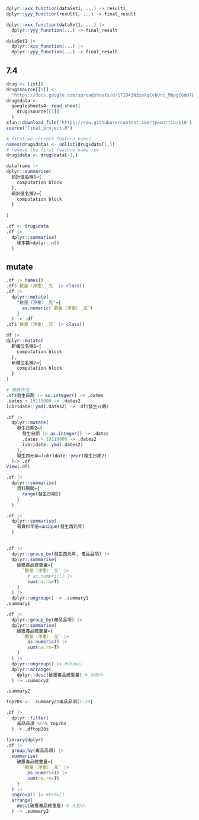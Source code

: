 ```r
dplyr::xxx_function(dataSet1, ...) -> result1
dplyr::yyy_function(result1, ...) -> final_result
```


```r
dplyr::xxx_function(dataSet1, ...) |>
  dplyr::yyy_function(...) -> final_result
```

```r
dataSet1 |>
  dplyr::xxx_function(...) |>
  dplyr::yyy_function(...) -> final_result

```

## 7.4

```r
drug <- list()
drug$source[[1]] <- 
  "https://docs.google.com/spreadsheets/d/17ID43N3zeXqCvbUrc_MbpgE6dH7BjLm8BHv8DUcpZZ4/edit?usp=sharing"
drug$data <- 
  googlesheets4::read_sheet(
    drug$source[[1]]
  )
xfun::download_file("https://raw.githubusercontent.com/tpemartin/110-1-r4ds-main/main/support/final_project.R", output="final_project.R")
source("final_project.R")
```

```r
# first we correct feature names
names(drug$data) <- unlist(drug$data[1,])
# remove the first feature name row
drug$data <- drug$data[-1,]
```

```r
dataframe |> 
dplyr::summarise(
  統計值名稱1={
    computation block
  },
  統計值名稱2={
    computation block
  }
  
)
```

```r
.df <- drug$data
.df |>
  dplyr::summarise(
    樣本數=dplyr::n()
  ) 
```

## mutate

```r
.df |> names()
.df$`數量（淨重）_克` |> class()
.df |>
  dplyr::mutate(
    "數量（淨重）_克"={
      as.numeric(`數量（淨重）_克`)
    }
  ) -> .df
.df$`數量（淨重）_克` |> class()
```


```r
df |>
dplyr::mutate(
  新欄位名稱1={
    computation block
  },
  新欄位名稱2={
    computation block
  }
)
```

```r
# 傳統作法
.df$發生日期 |> as.integer() -> .dates
.dates + 19110000 -> .dates2
lubridate::ymd(.dates2) -> .df$發生日期2
```

```r
.df |>
  dplyr::mutate(
    發生日期2={
      發生日期 |> as.integer() -> .dates
      .dates + 19110000 -> .dates2
      lubridate::ymd(.dates2)
    },
    發生西元年=lubridate::year(發生日期2)
  )-> .df
View(.df)
```


```r
.df |> 
  dplyr::summarise(
    資料期間={
      range(發生日期2)
    }
  )
```


```r
.df |>
  dplyr::summarise(
    有資料年份=unique(發生西元年)
  )
```


##

```r
.df |> 
  dplyr::group_by(發生西元年, 毒品品項) |>
  dplyr::summarise(
    破獲毒品總重量={
      `數量（淨重）_克` |>
        # as.numeric() |> 
        sum(na.rm=T)
    }
  ) |>
  dplyr::ungroup() -> .summary1
.summary1
```


```r
.df |> 
  dplyr::group_by(毒品品項) |>
  dplyr::summarise(
    破獲毒品總重量={
      `數量（淨重）_克` |>
        as.numeric() |> 
        sum(na.rm=T)
    }
  ) |>
  dplyr::ungroup() |> #View()
  dplyr::arrange(
    dplyr::desc(破獲毒品總重量) # 大到小
  ) -> .summary2

.summary2
```

```r
top20s <- .summary2$毒品品項[1:20]

.df |> 
  dplyr::filter(
    毒品品項 %in% top20s
  ) -> .dftop20s
```

```r
library(dplyr)
.df |> 
  group_by(毒品品項) |>
  summarise(
    破獲毒品總重量={
      `數量（淨重）_克` |>
        as.numeric() |> 
        sum(na.rm=T)
    }
  ) |>
  ungroup() |> #View()
  arrange(
    desc(破獲毒品總重量) # 大到小
  ) -> .summary2
```







